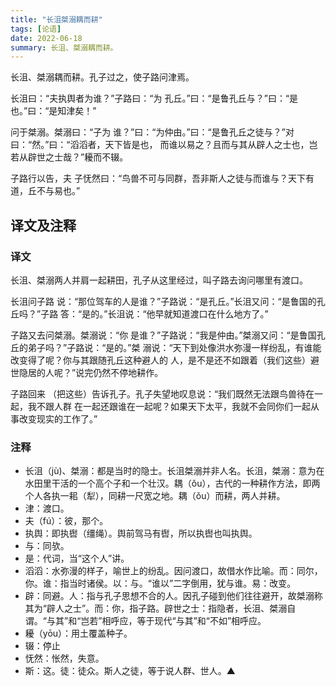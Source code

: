 ```yaml
---
title: "长沮桀溺耦而耕"
tags: [论语]
date: 2022-06-18
summary: 长沮、桀溺耦而耕。
---
```


长沮、桀溺耦而耕。孔子过之，使子路问津焉。

长沮曰：“夫执舆者为谁？”子路曰：“为
孔丘。”曰：“是鲁孔丘与？”曰：“是也。”曰：“是知津矣！”

问于桀溺。桀溺曰：“子为
谁？”曰：“为仲由。”曰：“是鲁孔丘之徒与？”对曰：“然。”曰：“滔滔者，天下皆是也，
而谁以易之？且而与其从辟人之士也，岂若从辟世之士哉？”耰而不辍。

子路行以告，夫
子怃然曰：“鸟兽不可与同群，吾非斯人之徒与而谁与？天下有道，丘不与易也。”

## 译文及注释

### 译文

长沮、桀溺两人并肩一起耕田，孔子从这里经过，叫子路去询问哪里有渡口。

长沮问子路
说：“那位驾车的人是谁？”子路说：“是孔丘。”长沮又问：“是鲁国的孔丘吗？”子路
答：“是的。”长沮说：“他早就知道渡口在什么地方了。”

子路又去问桀溺。桀溺说：“你
是谁？”子路说：“我是仲由。”桀溺又问：“是鲁国孔丘的弟子吗？”子路说：“是的。”桀
溺说：“天下到处像洪水弥漫一样纷乱，有谁能改变得了呢？你与其跟随孔丘这种避人的
人，是不是还不如跟着（我们这些）避世隐居的人呢？”说完仍然不停地耕作。

子路回来
（把这些）告诉孔子。孔子失望地叹息说：“我们既然无法跟鸟兽待在一起，我不跟人群
在一起还跟谁在一起呢？如果天下太平，我就不会同你们一起从事改变现实的工作了。”

### 注释

- 长沮（jù)、桀溺：都是当时的隐士。长沮桀溺并非人名。长沮，桀溺：意为在水田里干活的一个高个子和一个壮汉。耦（ǒu），古代的一种耕作方法，即两个人各执一耜（犁），同耕一尺宽之地。耦（ǒu）而耕，两人并耕。
- 津：渡口。
- 夫（fú）：彼，那个。
- 执舆：即执辔（缰绳）。舆前驾马有辔，所以执辔也叫执舆。
- 与：同欤。
- 是：代词，当“这个人”讲。
- 滔滔：水弥漫的样子，喻世上的纷乱。因问渡口，故借水作比喻。而：同尔，你。谁：指当时诸侯。以：与。“谁以”二字倒用，犹与谁。易：改变。
- 辟：同避。人：指与孔子思想不合的人。因孔子碰到他们往往避开，故桀溺称其为“辟人之士”。而：你，指子路。辟世之士：指隐者，长沮、桀溺自谓。“与其”和“岂若”相呼应，等于现代“与其”和“不如”相呼应。
- 耰（yōu）：用土覆盖种子。
- 辍：停止
- 怃然：怅然，失意。
- 斯：这。徒：徒众。斯人之徒，等于说人群、世人。▲